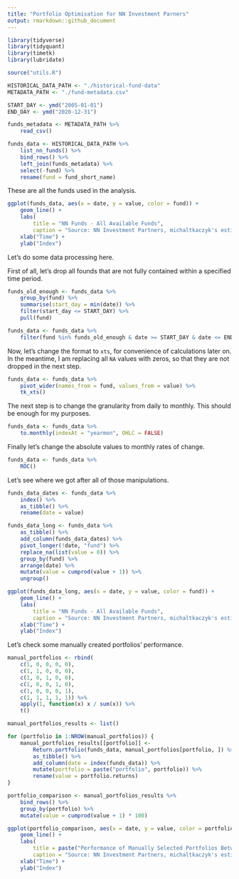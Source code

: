 ```yaml
---
title: "Portfolio Optimisation for NN Investment Parners"
output: rmarkdown::github_document
---
```


```r
library(tidyverse)
library(tidyquant)
library(timetk)
library(lubridate)

source("utils.R")
```

```r
HISTORICAL_DATA_PATH <- "./historical-fund-data"
METADATA_PATH <- "./fund-metadata.csv"
```

```r
START_DAY <- ymd("2005-01-01")
END_DAY <- ymd("2020-12-31")
```

```r
funds_metadata <- METADATA_PATH %>% 
    read_csv()

funds_data <- HISTORICAL_DATA_PATH %>% 
    list_nn_funds() %>% 
    bind_rows() %>% 
    left_join(funds_metadata) %>% 
    select(-fund) %>% 
    rename(fund = fund_short_name)
```

These are all the funds used in the analysis.

```r
ggplot(funds_data, aes(x = date, y = value, color = fund)) +
    geom_line() +
    labs(
        title = "NN Funds - All Available Funds",
        caption = "Source: NN Investment Partners, michaltkaczyk's estimations") +
    xlab("Time") +
    ylab("Index")
```

Let's do some data processing here.

First of all, let's drop all founds that are not fully contained within a specified time period.

```r
funds_old_enough <- funds_data %>%
    group_by(fund) %>%
    summarise(start_day = min(date)) %>%
    filter(start_day <= START_DAY) %>% 
    pull(fund)

funds_data <- funds_data %>%
    filter(fund %in% funds_old_enough & date >= START_DAY & date <= END_DAY)
```

Now, let's change the format to `xts`, for convenience of calculations later on.
In the meantime, I am replacing all `NA` values with zeros, so that they are not dropped in the next step.

```r
funds_data <- funds_data %>%
    pivot_wider(names_from = fund, values_from = value) %>% 
    tk_xts()
```

The next step is to change the granularity from daily to monthly.
This should be enough for my purposes.

```r
funds_data <- funds_data %>% 
    to.monthly(indexAt = "yearmon", OHLC = FALSE)
```

Finally let's change the absolute values to monthly rates of change. 

```r
funds_data <- funds_data %>% 
    ROC()
```

Let's see where we got after all of those manipulations.

```r
funds_data_dates <- funds_data %>% 
    index() %>% 
    as_tibble() %>% 
    rename(date = value)

funds_data_long <- funds_data %>%
    as_tibble() %>%
    add_column(funds_data_dates) %>% 
    pivot_longer(!date, "fund") %>%
    replace_na(list(value = 0)) %>% 
    group_by(fund) %>% 
    arrange(date) %>% 
    mutate(value = cumprod(value + 1)) %>% 
    ungroup()

ggplot(funds_data_long, aes(x = date, y = value, color = fund)) +
    geom_line() +
    labs(
        title = "NN Funds - All Available Funds",
        caption = "Source: NN Investment Partners, michaltkaczyk's estimations") +
    xlab("Time") +
    ylab("Index")
```

Let's check some manually created portfolios' performance.

```r
manual_portfolios <- rbind(
    c(1, 0, 0, 0, 0),
    c(1, 1, 0, 0, 0),
    c(1, 0, 1, 0, 0),
    c(1, 0, 0, 1, 0),
    c(1, 0, 0, 0, 1),
    c(1, 1, 1, 1, 1)) %>% 
    apply(1, function(x) x / sum(x)) %>% 
    t()

manual_portfolios_results <- list()

for (portfolio in 1:NROW(manual_portfolios)) {
    manual_portfolios_results[[portfolio]] <- 
        Return.portfolio(funds_data, manual_portfolios[portfolio, ]) %>%
        as_tibble() %>% 
        add_column(date = index(funds_data)) %>% 
        mutate(portfolio = paste("portfolio", portfolio)) %>% 
        rename(value = portfolio.returns)
}

portfolio_comparison <- manual_portfolios_results %>%
    bind_rows() %>% 
    group_by(portfolio) %>% 
    mutate(value = cumprod(value + 1) * 100)
```

```r
ggplot(portfolio_comparison, aes(x = date, y = value, color = portfolio)) +
    geom_line() +
    labs(
        title = paste("Performance of Manually Selected Portfolios Between", START_DAY, "and", END_DAY),
        caption = "Source: NN Investment Partners, michaltkaczyk's estimations") +
    xlab("Time") +
    ylab("Index")
```
